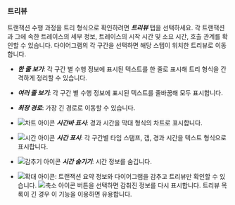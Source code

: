 ### 트리뷰

트랜잭션 수행 과정을 트리 형식으로 확인하려면 ***트리뷰*** 탭을 선택하세요. 각 트랜잭션과 그에 속한 트레이스의 세부 정보, 트레이스의 시작 시간 및 소요 시간, 호출 관계를 확인할 수 있습니다. 다이어그램의 각 구간을 선택하면 해당 스텝이 위치한 트리뷰로 이동합니다.

<Xclude product='php,nodejs,golang'>

<ProdImg img="analysis-tx-tree-view.png" desc="트리뷰" />

</Xclude>

<InDoc product='php,nodejs,golang'>

<ProdImg img="analysis-tx-tree-view-none-actx.png" desc="트리뷰" />

</InDoc>

* ***한 줄 보기***: 각 구간 별 수행 정보에 표시된 텍스트를 한 줄로 표시해 트리 형식을 간격하게 정리할 수 있습니다.

* ***여러 줄 보기***: 각 구간 별 수행 정보에 표시된 텍스트를 줄바꿈해 모두 표시합니다.

* ***최장 경로***: 가장 긴 경로로 이동할 수 있습니다.

* ![차트 아이콘](/img/ic-bar-chart.svg) ***시간바 표시***: 경과 시간을 막대 형식의 차트로 표시합니다.

* ![시간 아이콘](/img/ic-custom-time.svg) ***시간 표시***: 각 구간별 타임 스탬프, 갭, 경과 시간을 텍스트 형식으로 표시합니다.

* ![감추기 아이콘](/img/ic-eye-invisible.svg) ***시간 숨기기***: 시간 정보를 숨깁니다.

* ![확대 아이콘](/img/ic-outside.svg): 트랜잭션 요약 정보와 다이어그램을 감추고 트리뷰만 확인할 수 있습니다. ![축소 아이콘](/img/ic-inside.svg) 버튼을 선택하면 감춰진 정보를 다시 표시합니다. 트리뷰 목록이 긴 경우 이 기능을 이용하면 유용합니다.